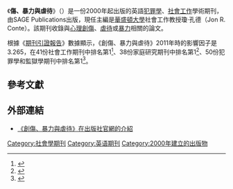 {{Infobox journal
| title = 創傷、暴力與虐待<br>Trauma, Violence, & Abuse
| cover = [[File:Trauma,_Violence,_&_Abuse.jpg|File:Trauma, Violence, & Abuse.jpg]]
| editor = 瓊·孔德
| discipline = [[心理創傷|心理創傷]]<br>[[犯罪學|犯罪學]]<br>[[社會工作|社會工作]]
| language = 英語
| former_names = 
| abbreviation = Trauma Violence Abuse
| publisher = SAGE Publications
| country = 
| frequency = 季刊
| history = 2000年－現在
| openaccess = 
| license = 
| impact = 3.265
| impact-year = 2011
| website = http://www.uk.sagepub.com/journals/Journal200782?siteId=sage-uk&prodTypes=any&q=Trauma%2C+Violence%2C+%26+Abuse&fs=1
| link1 = http://tva.sagepub.com/content/current
| link1-name = 線上閱讀
| link2 = http://tva.sagepub.com/content/by/year
| link2-name = 線上閱讀
| ISSN = 1524-8380
| eISSN = 1552-8324
| OCLC = 39928233
| LCCN = 99008561
}}
《'''{{zy|創|chuāng|ㄔㄨㄤ}}傷、暴力與虐待'''》（''{{lang|en|Trauma, Violence, & Abuse}}''）是一份2000年起出版的英語[[犯罪學|犯罪學]]、[[社會工作|社會工作]]學術期刊，由SAGE Publications出版，現任主編是[[華盛頓大學|華盛頓大學]]社會工作教授瓊·孔德（Jon R. Conte）。該期刊收錄與[[心理創傷|心理創傷]]、[[虐待|虐待]]或[[暴力|暴力]]相關的論文。

根據《[[期刊引證報告|期刊引證報告]]》數據顯示，《創傷、暴力與虐待》2011年時的影響因子是3.265，在41份社會工作期刊中排名第1<ref>{{cite book |year=2012 |chapter=Journals Ranked by Impact: Social Work|title=2011 Journal Citation Reports |publisher=[[湯森路透|Thomson Reuters]] |edition=Social Sciences |accessdate=2011-09-30 |language=en|work=Web of Science |postscript=.}}</ref>、38份家庭研究期刊中排名第1<ref>{{cite book |year=2012 |chapter=Journals Ranked by Impact: Family Studies|title=2011 Journal Citation Reports |publisher=Thomson Reuters |edition=Social Sciences |accessdate=2011-09-30 |language=en|work=Web of Science |postscript=.}}</ref>、50份犯罪學和監獄學期刊中排名第1<ref>{{cite book |year=2012 |chapter=Journals Ranked by Impact: Criminology & Penology|title=2011 Journal Citation Reports |publisher=Thomson Reuters |edition=Social Sciences |accessdate=2011-09-30 |language=en|work=Web of Science |postscript=.}}</ref>。

== 參考文獻 ==
{{reflist}}

== 外部連結 ==
* [http://tva.sagepub.com/ 《創傷、暴力與虐待》在出版社官網的介紹] {{Wayback|url=http://tva.sagepub.com/ |date=20161209150400 }} {{en}}

[[Category:社會學期刊|Category:社會學期刊]]
[[Category:英语期刊|Category:英语期刊]]
[[Category:2000年建立的出版物|Category:2000年建立的出版物]]